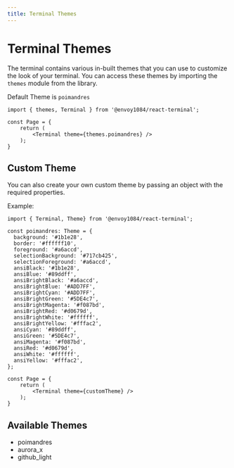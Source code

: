 ```yaml
---
title: Terminal Themes
---
```


# Terminal Themes

The terminal contains various in-built themes that you can use to customize the look of your terminal. You can access these themes by importing the `themes` module from the library.

Default Theme is `poimandres`

```tsx
import { themes, Terminal } from '@envoy1084/react-terminal';

const Page = {
    return (
        <Terminal theme={themes.poimandres} />
    );
}
```

## Custom Theme

You can also create your own custom theme by passing an object with the required properties.

Example:

```tsx
import { Terminal, Theme} from '@envoy1084/react-terminal';

const poimandres: Theme = {
  background: '#1b1e28',
  border: '#ffffff10',
  foreground: '#a6accd',
  selectionBackground: '#717cb425',
  selectionForeground: '#a6accd',
  ansiBlack: '#1b1e28',
  ansiBlue: '#89ddff',
  ansiBrightBlack: '#a6accd',
  ansiBrightBlue: '#ADD7FF',
  ansiBrightCyan: '#ADD7FF',
  ansiBrightGreen: '#5DE4c7',
  ansiBrightMagenta: '#f087bd',
  ansiBrightRed: '#d0679d',
  ansiBrightWhite: '#ffffff',
  ansiBrightYellow: '#fffac2',
  ansiCyan: '#89ddff',
  ansiGreen: '#5DE4c7',
  ansiMagenta: '#f087bd',
  ansiRed: '#d0679d',
  ansiWhite: '#ffffff',
  ansiYellow: '#fffac2',
};

const Page = {
    return (
        <Terminal theme={customTheme} />
    );
}
```

## Available Themes

- poimandres
- aurora_x
- github_light
